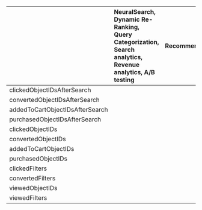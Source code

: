 |                                  | NeuralSearch, Dynamic Re-Ranking, Query Categorization, Search analytics, Revenue analytics, A/B testing | Recommend                              | Personalization                        |
| -------------------------------- | :------------------------------------------------------------------------------------------------------- | :------------------------------------- | :------------------------------------- |
|  clickedObjectIDsAfterSearch     | <Icon icon="check" iconType="solid" />                                                                   | <Icon icon="check" iconType="solid" /> | <Icon icon="check" iconType="solid" /> |
|  convertedObjectIDsAfterSearch   | <Icon icon="check" iconType="solid" />                                                                   | <Icon icon="check" iconType="solid" /> | <Icon icon="check" iconType="solid" /> |
|  addedToCartObjectIDsAfterSearch | <Icon icon="check" iconType="solid" />                                                                   | <Icon icon="check" iconType="solid" /> | <Icon icon="check" iconType="solid" /> |
|  purchasedObjectIDsAfterSearch   | <Icon icon="check" iconType="solid" />                                                                   | <Icon icon="check" iconType="solid" /> | <Icon icon="check" iconType="solid" /> |
|  clickedObjectIDs                |                                                                                                          | <Icon icon="check" iconType="solid" /> | <Icon icon="check" iconType="solid" /> |
|  convertedObjectIDs              |                                                                                                          | <Icon icon="check" iconType="solid" /> | <Icon icon="check" iconType="solid" /> |
|  addedToCartObjectIDs            |                                                                                                          | <Icon icon="check" iconType="solid" /> | <Icon icon="check" iconType="solid" /> |
|  purchasedObjectIDs              |                                                                                                          | <Icon icon="check" iconType="solid" /> | <Icon icon="check" iconType="solid" /> |
|  clickedFilters                  |                                                                                                          |                                        | <Icon icon="check" iconType="solid" /> |
|  convertedFilters                |                                                                                                          |                                        | <Icon icon="check" iconType="solid" /> |
|  viewedObjectIDs                 |                                                                                                          |                                        | <Icon icon="check" iconType="solid" /> |
|  viewedFilters                   |                                                                                                          |                                        | <Icon icon="check" iconType="solid" /> |